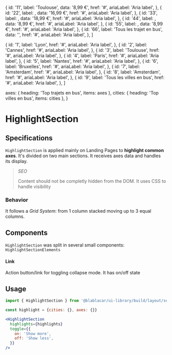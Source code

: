 

  {
    id: '11',
    label: 'Toulouse',
    data: '8,99 €',
    href: '#',
    ariaLabel: 'Aria label',
  },
  {
    id: '22',
    label: <RideAxis from="Grenoble" to="Aéroport Lyon-Saint Exupéry" />,
    data: '16,99 €',
    href: '#',
    ariaLabel: 'Aria label',
  },
  {
    id: '33',
    label: <RideAxis from="Bus Paris" to="Lille" />,
    data: '18,99 €',
    href: '#',
    ariaLabel: 'Aria label',
  },
  {
    id: '44',
    label: <RideAxis from="Aéroport Lyon-Saint Exupéry" to="Lyon" />,
    data: '8,99 €',
    href: '#',
    ariaLabel: 'Aria label',
  },
  {
    id: '55',
    label: <RideAxis from="Aéroport Lyon-Saint Exupéry" to="Cannes" />,
    data: '8,99 €',
    href: '#',
    ariaLabel: 'Aria label',
  },
  {
    id: '66',
    label: 'Tous les trajet en bus',
    data: '',
    href: '#',
    ariaLabel: 'Aria label',
  },
]

  {
    id: '1',
    label: 'Lyon',
    href: '#',
    ariaLabel: 'Aria label',
  },
  {
    id: '2',
    label: 'Cannes',
    href: '#',
    ariaLabel: 'Aria label',
  },
  {
    id: '3',
    label: 'Toulouse',
    href: '#',
    ariaLabel: 'Aria label',
  },
  {
    id: '4',
    label: 'Paris',
    href: '#',
    ariaLabel: 'Aria label',
  },
  {
    id: '5',
    label: 'Nantes',
    href: '#',
    ariaLabel: 'Aria label',
  },
  {
    id: '6',
    label: 'Bruxelles',
    href: '#',
    ariaLabel: 'Aria label',
  },
  {
    id: '7',
    label: 'Amsterdam',
    href: '#',
    ariaLabel: 'Aria label',
  },
  {
    id: '8',
    label: 'Amsterdam',
    href: '#',
    ariaLabel: 'Aria label',
  },
  {
    id: '9',
    label: 'Tous les villes en bus',
    href: '#',
    ariaLabel: 'Aria label',
  },
]

  axes: { heading: 'Top trajets en bus', items: axes },
  cities: { heading: 'Top villes en bus', items: cities },
}

<Meta title="Sections/HighlightSection" />

# HighlightSection

<Canvas>
  <Story name="Default">
    <HighlightSection
      highlights={highlights}
      toggle={{
        on: 'Show more',
        off: 'Show less',
      }}
    />
  </Story>
</Canvas>

## Specifications

`HighlightSection` is applied mainly on Landing Pages to **highlight common axes**.
It's divided on two main sections. It receives axes data and handles its display.

> _SEO_
>
> Content should not be completly hidden from the DOM. It uses CSS to handle visibility

### Behavior

It follows a _Grid System_: from 1 column stacked moving up to 3 equal columns.

## Components

`HighlightSection` was split in several small components: `HighlightSectionElements`

#### Link

Action button/link for toggling collapse mode. It has on/off state

## Usage

```jsx
import { HighlightSection } from '@blablacar/ui-library/build/layout/section/highlightSection'

const highlight = {cities: {}, axes: {}}

<HighlightSection
  highlights={highlights}
  toggle={{
    on: 'Show more',
    off: 'Show less',
  }}
/>
```

<ArgsTable of={HighlightSection} />
